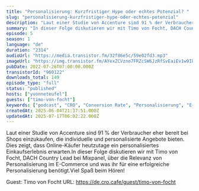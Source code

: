 ```yaml
---
title: "Personalisierung: Kurzfristiger Hype oder echtes Potenzial? "
slug: "personalisierung-kurzfristiger-hype-oder-echtes-potenzial"
description: "Laut einer Studie von Accenture sind 91 % der Verbraucher eher bereit bei Shops einzukaufen, die individuelle und personalisierte Angebote bieten. Dies zeigt, dass Online-Käufer heutzutage ein personalisiertes Einkaufserlebnis erwarten.In dieser Folge diskutieren wir mit Timo von Focht, DACH Country Lead bei Mixpanel, über die Relevanz von Personalisierung im E-Commerce und was ihr für eine erfolgreiche Personalisierung benötigt.Viel Spaß beim Hören!\n\nGuest: Timo von Focht\nURL: https://de.cro.cafe/guest/timo-von-focht"
summary: "In dieser Folge diskutieren wir mit Timo von Focht, DACH Country Lead bei Mixpanel, über die Relevanz von Personalisierung im E-Commerce und was ihr für eine erfolgreiche Personalisierung benötigt."
episode: 5
season: 1
language: "de"
duration: "2314"
audioUrl: "https://media.transistor.fm/32f86e5c/59e02fd3.mp3"
imageUrl: "https://img.transistor.fm/AYexZCVzno7FRZcSW6JzRfSvEaiEv1w9IUlztjheOhc/rs:fill:3000:3000:1/q:60/aHR0cHM6Ly9pbWct/dXBsb2FkLXByb2R1/Y3Rpb24udHJhbnNp/c3Rvci5mbS80OWVj/NzVjOTVlOTU3YmVl/MzlkYWRkNzU1ODFm/YWIyOS5wbmc.webp"
pubDate: 2022-07-26T07:00:00.000Z
transistorId: "960122"
downloads_total: 149
episode_type: "full"
status: "published"
hosts: ["yvonneteufel"]
guests: ["timo-von-focht"]
keywords: ["podcast", "CRO", "Conversion Rate", "Personalisierung", "E-Commerce"]
createdAt: 2025-06-04T21:37:51.000Z
updatedAt: 2025-07-17T06:02:22.000Z
---
```


Laut einer Studie von Accenture sind 91 % der Verbraucher eher bereit bei Shops einzukaufen, die individuelle und personalisierte Angebote bieten. Dies zeigt, dass Online-Käufer heutzutage ein personalisiertes Einkaufserlebnis erwarten.In dieser Folge diskutieren wir mit Timo von Focht, DACH Country Lead bei Mixpanel, über die Relevanz von Personalisierung im E-Commerce und was ihr für eine erfolgreiche Personalisierung benötigt.Viel Spaß beim Hören!

Guest: Timo von Focht
URL: https://de.cro.cafe/guest/timo-von-focht
